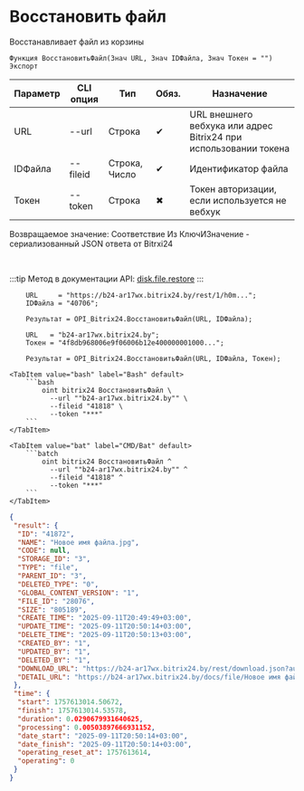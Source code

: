 ﻿---
sidebar_position: 7
description: Восстановить файл и другие функции для работы с Bitrix24 в Открытом пакете интеграций - бесплатной open-source библиотеке интеграций для 1С:Предприятие 8, OneScript и CLI
keywords: [1C, 1С, 1С:Предприятие, 1С:Предприятие 8.3, API, Интеграция, Сервисы, Обмен, OneScript, CLI, Bitrix24]
---


# Восстановить файл
 Восстанавливает файл из корзины



`Функция ВосстановитьФайл(Знач URL, Знач IDФайла, Знач Токен = "") Экспорт`

  | Параметр | CLI опция | Тип | Обяз. | Назначение |
  |-|-|-|-|-|
  | URL | --url | Строка | &#x2714; | URL внешнего вебхука или адрес Bitrix24 при использовании токена |
  | IDФайла | --fileid | Строка, Число | &#x2714; | Идентификатор файла |
  | Токен | --token | Строка | &#x2716; | Токен авторизации, если используется не вебхук |

  
  Возвращаемое значение:   Соответствие Из КлючИЗначение - сериализованный JSON ответа от Bitrxi24

<br/>

:::tip
Метод в документации API: [disk.file.restore](https://dev.1c-bitrix.ru/rest_help/disk/file/disk_file_restore.php)
:::
<br/>



```bsl title="Пример использования для 1С:Предприятие/OneScript"
    URL     = "https://b24-ar17wx.bitrix24.by/rest/1/h0m...";
    IDФайла = "40706";

    Результат = OPI_Bitrix24.ВосстановитьФайл(URL, IDФайла);

    URL   = "b24-ar17wx.bitrix24.by";
    Токен = "4f8db968006e9f06006b12e400000001000...";

    Результат = OPI_Bitrix24.ВосстановитьФайл(URL, IDФайла, Токен);
```
    

 <Tabs>
  
    <TabItem value="bash" label="Bash" default>
        ```bash
            oint bitrix24 ВосстановитьФайл \
              --url ""b24-ar17wx.bitrix24.by"" \
              --fileid "41818" \
              --token "***"
        ```
    </TabItem>
  
    <TabItem value="bat" label="CMD/Bat" default>
        ```batch
            oint bitrix24 ВосстановитьФайл ^
              --url ""b24-ar17wx.bitrix24.by"" ^
              --fileid "41818" ^
              --token "***"
        ```
    </TabItem>
</Tabs>


```json title="Результат"
{
 "result": {
  "ID": "41872",
  "NAME": "Новое имя файла.jpg",
  "CODE": null,
  "STORAGE_ID": "3",
  "TYPE": "file",
  "PARENT_ID": "3",
  "DELETED_TYPE": "0",
  "GLOBAL_CONTENT_VERSION": "1",
  "FILE_ID": "28076",
  "SIZE": "805189",
  "CREATE_TIME": "2025-09-11T20:49:49+03:00",
  "UPDATE_TIME": "2025-09-11T20:50:14+03:00",
  "DELETE_TIME": "2025-09-11T20:50:13+03:00",
  "CREATED_BY": "1",
  "UPDATED_BY": "1",
  "DELETED_BY": "1",
  "DOWNLOAD_URL": "https://b24-ar17wx.bitrix24.by/rest/download.json?auth=8019c368006e9f06006b12e400000001000007cb693d9bb27cc95f9f10f6c58dff34cd&token=disk%7CaWQ9NDE4NzImXz1STlhFVGgzQ0xQcWFyQ0wwaENrWlJqeXY4c05ldWw0Rg%3D%3D%7CImRvd25sb2FkfGRpc2t8YVdROU5ERTROekltWHoxU1RsaEZWR2d6UTB4UWNXRnlRMHd3YUVOcldsSnFlWFk0YzA1bGRXdzBSZz09fDgwMTljMzY4MDA2ZTlmMDYwMDZiMTJlNDAwMDAwMDAxMDAwMDA3Y2I2OTNkOWJiMjdjYzk1ZjlmMTBmNmM1OGRmZjM0Y2Qi.QQzkexBZlFAcNvUQpWnlEwszXY8q6BYUonob10Cb%2Fgw%3D",
  "DETAIL_URL": "https://b24-ar17wx.bitrix24.by/docs/file/Новое имя файла.jpg"
 },
 "time": {
  "start": 1757613014.50672,
  "finish": 1757613014.53578,
  "duration": 0.0290679931640625,
  "processing": 0.00503897666931152,
  "date_start": "2025-09-11T20:50:14+03:00",
  "date_finish": "2025-09-11T20:50:14+03:00",
  "operating_reset_at": 1757613614,
  "operating": 0
 }
}
```
